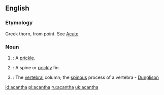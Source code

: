 ==English==

===Etymology===
Greek {{rfscript|Greek}} thorn, from point. See [[Acute]]

===Noun===
{{en-noun}}

#{{botany}}: A [[prickle]].
#{{zoology}}: A spine or [[prickly]] fin.
#{{anatomy}}: The [[vertebral]] column; the [[spinous]] process of a vertebra - [[Dunglison]]

[[id:acantha]]
[[pl:acantha]]
[[ru:acantha]]
[[uk:acantha]]